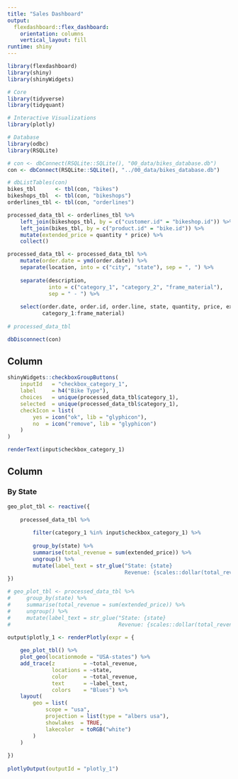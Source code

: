 ```yaml
---
title: "Sales Dashboard"
output: 
  flexdashboard::flex_dashboard:
    orientation: columns
    vertical_layout: fill
runtime: shiny
---
```


```r
library(flexdashboard)
library(shiny)
library(shinyWidgets)

# Core
library(tidyverse)
library(tidyquant)

# Interactive Visualizations
library(plotly)

# Database
library(odbc)
library(RSQLite)
```

```r
# con <- dbConnect(RSQLite::SQLite(), "00_data/bikes_database.db")
con <- dbConnect(RSQLite::SQLite(), "../00_data/bikes_database.db")

# dbListTables(con)
bikes_tbl      <- tbl(con, "bikes")
bikeshops_tbl  <- tbl(con, "bikeshops")
orderlines_tbl <- tbl(con, "orderlines")

processed_data_tbl <- orderlines_tbl %>%
    left_join(bikeshops_tbl, by = c("customer.id" = "bikeshop.id")) %>%
    left_join(bikes_tbl, by = c("product.id" = "bike.id")) %>%
    mutate(extended_price = quantity * price) %>%
    collect()

processed_data_tbl <- processed_data_tbl %>%    
    mutate(order.date = ymd(order.date)) %>%
    separate(location, into = c("city", "state"), sep = ", ") %>%
    
    separate(description, 
             into = c("category_1", "category_2", "frame_material"),
             sep = " - ") %>%
    
    select(order.date, order.id, order.line, state, quantity, price, extended_price,
           category_1:frame_material)
    
# processed_data_tbl

dbDisconnect(con) 
```

Column {.sidebar}
---------------------------------------------------------------

```r

shinyWidgets::checkboxGroupButtons(
    inputId   = "checkbox_category_1",
    label     = h4("Bike Type"),
    choices   = unique(processed_data_tbl$category_1),
    selected  = unique(processed_data_tbl$category_1),
    checkIcon = list(
        yes = icon("ok", lib = "glyphicon"),
        no  = icon("remove", lib = "glyphicon")
    )
)

renderText(input$checkbox_category_1)
```



Column {data-width=1000}
---------------------------------------------------------------

### By State

```r

geo_plot_tbl <- reactive({
    
    processed_data_tbl %>%
        
        filter(category_1 %in% input$checkbox_category_1) %>% 
    
        group_by(state) %>%
        summarise(total_revenue = sum(extended_price)) %>%
        ungroup() %>%
        mutate(label_text = str_glue("State: {state}
                                     Revenue: {scales::dollar(total_revenue)}"))
})

# geo_plot_tbl <- processed_data_tbl %>%
#     group_by(state) %>%
#     summarise(total_revenue = sum(extended_price)) %>%
#     ungroup() %>%
#     mutate(label_text = str_glue("State: {state}
#                                  Revenue: {scales::dollar(total_revenue)}"))
```


```r

output$plotly_1 <- renderPlotly(expr = {
    
    geo_plot_tbl() %>%
    plot_geo(locationmode = "USA-states") %>%
    add_trace(z         = ~total_revenue, 
              locations = ~state, 
              color     = ~total_revenue,
              text      = ~label_text,
              colors    = "Blues") %>%
    layout(
        geo = list(
            scope = "usa",
            projection = list(type = "albers usa"),
            showlakes  = TRUE,
            lakecolor  = toRGB("white")
        )
    )
    
})
 
plotlyOutput(outputId = "plotly_1")
```

